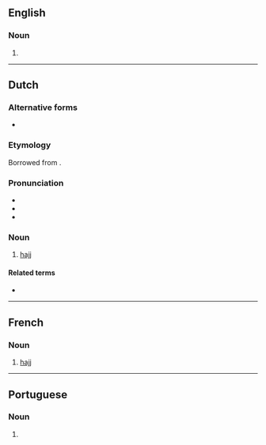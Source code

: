 ==English==

===Noun===
{{en-noun|es}}

# {{alternative spelling of|en|hajj}}

----

==Dutch==

===Alternative forms===
* {{l|nl|hadjdj}}

===Etymology===
Borrowed from {{bor|nl|ar|حَجّ}}.

===Pronunciation===
* {{IPA|nl|/ɦɑtʃ/|/ɦɑdʒ/}}
* {{audio|nl|Nl-hadj.ogg|Audio}}
* {{hyphenation|nl|hadj}}

===Noun===
{{nl-noun|m|-|-}}

# {{lb|nl|Islam}} [[hajj]]

====Related terms====
* {{l|nl|hadji}}

----

==French==

===Noun===
{{fr-noun|m}}

# {{lb|fr|Islam}} [[hajj]]

----

==Portuguese==

===Noun===
{{pt-noun|m|-}}

# {{alternative spelling of|pt|hajj}}